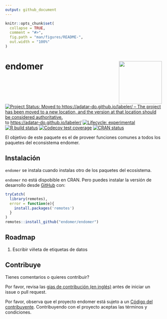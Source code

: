 ```yaml
---
output: github_document
---
```


<!-- README.md is generated from README.Rmd. Please edit that file -->

```r
knitr::opts_chunk$set(
  collapse = TRUE,
  comment = "#>",
  fig.path = "man/figures/README-",
  out.width = "100%"
)
```

# endomer <img src='man/figures/logo.png' align="right" height="138" />

<!-- badges: start -->
[![Project Status: Moved to https://adatar-do.github.io/labeler/ – The project has been moved to a new location, and the version at that location should be considered authoritative.](https://www.repostatus.org/badges/latest/moved.svg)](https://www.repostatus.org/#moved) to [https://adatar-do.github.io/labeler/](https://adatar-do.github.io/labeler/)
[![Lifecycle: experimental](https://img.shields.io/badge/lifecycle-experimental-orange.svg)](https://www.tidyverse.org/lifecycle/#experimental)
[![R build status](https://github.com/endomer/endomer/workflows/R-CMD-check/badge.svg)](https://github.com/endomer/endomer/actions)
[![Codecov test coverage](https://codecov.io/gh/endomer/endomer/branch/main/graph/badge.svg)](https://codecov.io/gh/endomer/endomer?branch=main)
[![CRAN status](https://www.r-pkg.org/badges/version/endomer)](https://CRAN.R-project.org/package=endomer)
<!-- badges: end -->

El objetivo de este paquete es el de proveer funciones comunes a todos los paquetes del econsistema endomer.

## Instalación

`endomer` se instala cuando instalas otro de los paquetes del ecosistema.

<!-- You can install the released version of endomer from [CRAN](https://CRAN.R-project.org) with: -->

<!-- ``` r -->
<!-- install.packages("endomer") -->
<!-- ``` -->

`endomer` no está dispobible en CRAN. Pero puedes instalar la versión de desarrollo desde [GitHub](https://github.com/) con:

``` r
tryCatch(
  library(remotes),
  error = function(e){
    install.packages('remotes')
  }
)
remotes::install_github("endomer/endomer")
```

## Roadmap

1. Escribir viñeta de etiquetas de datos

## Contribuye

Tienes comentarios o quieres contribuir?

Por favor, revisa las [gias de contribución (en inglés)](https://endomer.github.io/endomer/CONTRIBUTING.html) antes de iniciar un issue o pull request.

Por favor, observa que el proyecto endomer está sujeto a un [Código del contribuyente](https://contributor-covenant.org/es/version/2/0/CODE_OF_CONDUCT.html). Contribuyendo con el proyecto aceptas las términos y condiciones.


